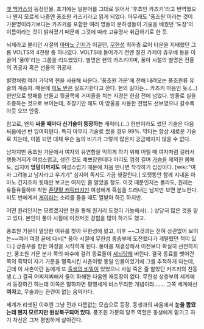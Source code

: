 [[겟 백커스]]의 등장인물. 초기에는 일본어를 그대로 읽어서 '후쵸인 카즈키'라고 번역했으나 왠지 모르게 나중엔 풍조원 카즈키라고 읽게 되었다. 아무래도 '풍조원'이라는 것이 가문명이라기보다는 카즈키를 포함한 여러 명들의 문하생들이 기술을 배웠던 '도장'의 이름이라는 것이 밝혀졌기 때문에 그것에 따라 고유명사 취급하기로 한 듯.

뇌제라고 불리던 시절의 [[아마노 긴지]]가 이끌던, [[무한성]] 최하층 로어 타운을 지배했던 그룹 VOLTS의 4천왕 중 하나였다. VOLTS에 들어가기 전엔 절친 카케이 쥬우베 등을 이끌어 '풍아'라는 그룹을 리드했었다. 별명은 현의 카즈키이며, 풍아 시절의 별명은 전율의 귀공자 혹은 선율의 귀공자.

별명처럼 여러 가닥의 현을 사용해 싸운다. '풍조원 가문'에 전해 내려오는 풍조원류 유술의 계승자. 때문에 [[미도 반]]은 실뜨기한다고 깐다. 현의 길이는… 카즈키 마음인 듯.(…) 현만으로 방패를 만들고 뒷골목에 거미줄을 치는 지경은 한참 전에 넘었다. 방울로 실을 조종하는 것으로 보이는데, 초창기만 해도 이 방울을 사용한 전법도 선보였으나 갈수록 아웃 오브 안중.

참고로, 왠지 '''싸울 때마다 신기술이 등장하는''' 캐릭터.(…) 한번이라도 썼던 기술은 다음 싸움에선 반 잉여화된다. 특히 마무리 기술로 썼을 경우 99%. 막타는 항상 새로운 기술로 치는데, 이쯤 되면 대체 무슨 놈의 비기가 그렇게 많은지 궁금해지지 않을 수 없다. 

남자지만 풍조원 가문에서 여자의 유연함을 익히게 하기 위해 어릴 때 여자처럼 길러서 행동거지가 여성스럽고, 생긴 것도 예쁘장한데다 머리도 엄청 길며 [[가슴]]을 제외한 몸매도, 심지어 '''엉덩이까지도''' 여성스럽기 때문에 처음 만나면 착각하기 십상이다. [wiki:"여자 그려놓고 남자라고 우기기" 심지어 독자도 가끔 헷갈린다.] 오랫동안 함께 지내온 아마노 긴지조차 뒷태만 보고는 여자인 줄 알았을 정도. 이것 때문인지는 몰라도, 원래는 유들유들하며 착한 [[존댓말 캐릭터]]지만 여성에게 흑심을 드러내는 남자만 보면 분노한다. 미도 반에게서 [[게이]]라는 소리를 들을 때도 열받아 하긴 하지만.

어떤 원리인지는 모르겠지만 현을 통해 원거리 도청이 가능해서(…) 상당히 많은 것을 알고 있다. 본인이 풍아 시절에 이것저것 경험을 많이 하기도 했고.

풍조원 가문이 멸망한 이유를 찾아 무한성에 왔고, 이후 ~~그것과는 전혀 상관없어 보이는~~여러 여정 끝에 다시[* 풍아 시절에 무한성 중층부에 도전했다가 개털렸던 적이 있다.] 상층부를 향한 여정을 시작하게 된다. 풍아를 재결성해서 이전보다 확실히 선전하지만, 풍조원 가문 분가 쪽의 마수에 걸려 동료들이 [[세뇌]]당해 버린다. 결국 동료를 뺏어간 쪽의 흑막이 자기 가문을 멸족시킨 사촌이랑 동일 인물이었기에 그를 추적하게 되는데, 근데 이 사촌이란 놈에게 또 [[출생의 비밀]]이 있었으니 사실 죽은 줄 알았던 카즈키의 친동생.(…) 결국 어찌저찌해서 둘이 화해한 다음엔 재등장이 없다. 무한성 상층부의 세계에서 등장하긴 하는데 이쪽은 말하자면 평행세계 비스무리한 개념이라……. 그쪽 세계에선 '''여자'''고, 무술과는 관련이 없는 음악가다.

세계가 리셋된 이후엔 그냥 전과 다름없는 모습으로 등장. 동생과의 싸움에서 '''눈을 뽑았는데 왠지 모르지만 원상복구되어 있다.''' 풍조원 가문의 당주 역할은 동생에게 맡기고 자기 자신은 그저 평범하게 살아간다.
